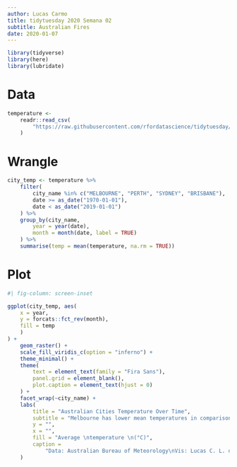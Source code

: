 ```yaml
---
author: Lucas Carmo
title: tidytuesday 2020 Semana 02
subtitle: Australian Fires
date: 2020-01-07
---
```


```r

library(tidyverse)
library(here)
library(lubridate)

```
# Data 

```r
temperature <-
    readr::read_csv(
        "https://raw.githubusercontent.com/rfordatascience/tidytuesday/master/data/2020/2020-01-07/temperature.csv"
    )

```

# Wrangle 

```r

city_temp <- temperature %>%
    filter(
        city_name %in% c("MELBOURNE", "PERTH", "SYDNEY", "BRISBANE"),
        date >= as_date("1970-01-01"),
        date < as_date("2019-01-01")
    ) %>%
    group_by(city_name,
        year = year(date),
        month = month(date, label = TRUE)
    ) %>%
    summarise(temp = mean(temperature, na.rm = TRUE))

```

# Plot 


```r
#| fig-column: screen-inset

ggplot(city_temp, aes(
    x = year,
    y = forcats::fct_rev(month),
    fill = temp
    )
) +
    geom_raster() +
    scale_fill_viridis_c(option = "inferno") +
    theme_minimal() +
    theme(
        text = element_text(family = "Fira Sans"),
        panel.grid = element_blank(),
        plot.caption = element_text(hjust = 0)
    ) +
    facet_wrap(~city_name) +
    labs(
        title = "Australian Cities Temperature Over Time",
        subtitle = "Melbourne has lower mean temperatures in comparison",
        y = "",
        x = "",
        fill = "Average \ntemperature \n(°C)",
        caption =
            "Data: Australian Bureau of Meteorology\nVis: Lucas C. L. do Carmo"
    )

```

